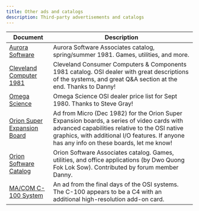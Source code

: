 ```yaml
---
title: Other ads and catalogs
description: Third-party advertisements and catalogs
---
```


<style>
{`
table td:first-child {
  width: 30%;
}
`}
</style>

| Document | Description |
|----------|-------------|
| [Aurora Software](/catalogs/AuroraCatalog.pdf) | Aurora Software Associates catalog, spring/summer 1981. Games, utilities, and more. |
| [Cleveland Computer 1981](/catalogs/CCCC1981.pdf) | Cleveland Consumer Computers & Components 1981 catalog. OSI dealer with great descriptions of the systems, and great Q&A section at the end. Thanks to Danny! |
| [Omega Science](/ads_and_catalogs/Omega_Science-Sept_80.pdf) | Omega Science OSI dealer price list for Sept 1980. Thanks to Steve Gray! |
| [Orion Super Expansion Board](/ads_and_catalogs/ORION_super_expansion.pdf) | Ad from Micro (Dec 1982) for the Orion Super Expansion boards, a series of video cards with advanced capabilities relative to the OSI native graphics, with additional I/O features. If anyone has any info on these boards, let me know! |
| [Orion Software Catalog](/catalogs/OrionCatalog.pdf) | Orion Software Associates catalog. Games, utilities, and office applications (by Dwo Quong Fok Lok Sow). Contributed by forum member Danny. |
| [MA/COM C-100 System](/misc/C-100.pdf) | An ad from the final days of the OSI systems.  The C-100 appears to be a C4 with an additional high-resolution add-on card. |
